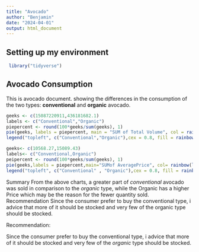 ---
title: "Avocado"
author: "Benjamin"
date: "2024-04-01"
output: html_document
---

## Setting up my environment
```{r setup, include=FALSE}
 library("tidyverse")
```

## Avocado Consumption

This is avocado document. showing the differences in the consumption of the two types: **conventional** and **organic** avocado.

```{r sum of Total Volume}
geeks <- c(15087220911,436181682.1)
labels <- c("Conventional","Organic")
piepercent <- round(100*geeks/sum(geeks), 1)
pie(geeks, labels = piepercent, main = "SUM of Total Volume", col = rainbow(length(geeks)))
legend("topleft", c("Conventional","Organic"),cex = 0.8, fill = rainbow(length(geeks)))
```

```{r SUM of Average Price, echo=FALSE}

geeks<- c(10568.27,15089.43)
labels<- c("Conventional,Organic")
peipercent <- round(100*geeks/sum(geeks), 1)
pie(geeks,labels = piepercent,main="SUMof AveragePrice", col= rainbow(length(geeks)))
legend("topleft", c("Conventional" , "Organic"),cex = 0.8, fill = rainbow(length(geeks)))
```

Summary
   From the above charts, a greater part of *conventional* avocado was sold in comparison to the *organic* type, while the Organic has a higher Price which may be the reason for the fewer quantity sold.
Recommendation
   Since the consumer prefer to buy the conventional type, i advice that more of it should be stocked and very few of the organic type should be stocked.


Recommendation:

  Since the consumer prefer to buy the conventional type, i advice that more of it should be stocked and very few of the *organic* type should be stocked.
